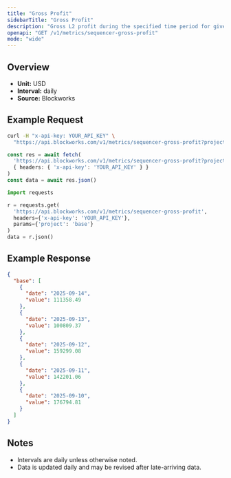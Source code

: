 ```yaml
---
title: "Gross Profit"
sidebarTitle: "Gross Profit"
description: "Gross L2 profit during the specified time period for given blockchain."
openapi: "GET /v1/metrics/sequencer-gross-profit"
mode: "wide"
---
```


## Overview

- **Unit:** USD
- **Interval:** daily
- **Source:** Blockworks

## Example Request

<CodeGroup>

```bash cURL
curl -H "x-api-key: YOUR_API_KEY" \
  "https://api.blockworks.com/v1/metrics/sequencer-gross-profit?project=base"
```

```typescript TypeScript
const res = await fetch(
  'https://api.blockworks.com/v1/metrics/sequencer-gross-profit?project=base',
  { headers: { 'x-api-key': 'YOUR_API_KEY' } }
)
const data = await res.json()
```

```python Python
import requests

r = requests.get(
  'https://api.blockworks.com/v1/metrics/sequencer-gross-profit',
  headers={'x-api-key': 'YOUR_API_KEY'},
  params={'project': 'base'}
)
data = r.json()
```

</CodeGroup>

## Example Response

```json
{
  "base": [
    {
      "date": "2025-09-14",
      "value": 111358.49
    },
    {
      "date": "2025-09-13",
      "value": 100809.37
    },
    {
      "date": "2025-09-12",
      "value": 159299.08
    },
    {
      "date": "2025-09-11",
      "value": 142201.06
    },
    {
      "date": "2025-09-10",
      "value": 176794.81
    }
  ]
}
```

## Notes
- Intervals are daily unless otherwise noted.
- Data is updated daily and may be revised after late-arriving data.